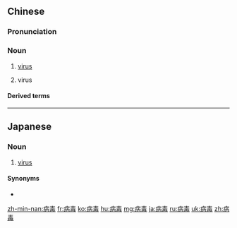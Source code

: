 ==Chinese==
{{zh-forms}}
{{wikipedia|lang=zh}}

===Pronunciation===
{{zh-pron
|m=bìngdú
|ma=Zh-bìngdú.ogg
|c=beng6 duk6
|mn=pēⁿ-to̍k/pīⁿ-to̍k
|w=3bin doq
|cat=n
}}

===Noun===
{{zh-noun}}

# {{lb|zh|medicine}} [[virus]]
#: {{zh-x|病毒 感染|'''virus''' infection}}
# {{lb|zh|computing}} virus
#: {{zh-x|電腦 中{zhòng} 病毒 了。|The computer is infected with a '''virus'''.}}

====Derived terms====
{{zh-der|電腦病毒|木馬病毒}}

{{zh-cat|Advanced}}

----

==Japanese==
{{ja-kanjitab|びょう|どく|yomi=on}}

===Noun===
{{ja-noun|びょうどく}}

# [[virus]]

====Synonyms====
* {{ja-r|ウイルス}}

[[zh-min-nan:病毒]]
[[fr:病毒]]
[[ko:病毒]]
[[hu:病毒]]
[[mg:病毒]]
[[ja:病毒]]
[[ru:病毒]]
[[uk:病毒]]
[[zh:病毒]]